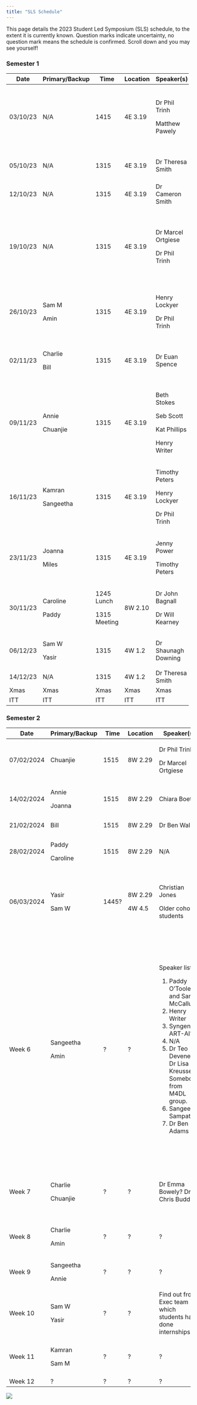 ```yaml
---
title: "SLS Schedule"
---
```


This page details the 2023 Student Led Symposium (SLS) schedule, to the extent it is currently known. Question marks indicate uncertainty, no question mark means the schedule is confirmed. Scroll down and you may see yourself!

### Semester 1

+----------+----------------+--------------+----------+---------------------+----------------------------------------------------------------------------+
| Date     | Primary/Backup | Time         | Location | Speaker(s)          | Topic(s)                                                                   |
+==========+================+==============+==========+=====================+============================================================================+
| 03/10/23 | N/A            | 1415         | 4E 3.19  | Dr Phil Trinh       | Key dates. Doing a PhD- what to expect, and what to be aware of.           |
|          |                |              |          |                     |                                                                            |
|          |                |              |          | Matthew Pawely      | Time management.                                                           |
+----------+----------------+--------------+----------+---------------------+----------------------------------------------------------------------------+
| 05/10/23 | N/A            | 1315         | 4E 3.19  | Dr Theresa Smith    | Introduction to interdisciplinary research projects (IRPs).                |
+----------+----------------+--------------+----------+---------------------+----------------------------------------------------------------------------+
| 12/10/23 | N/A            | 1315         | 4E 3.19  | Dr Cameron Smith    | How to give (and not give) a good talk.                                    |
+----------+----------------+--------------+----------+---------------------+----------------------------------------------------------------------------+
| 19/10/23 | N/A            | 1315         | 4E 3.19  | Dr Marcel Ortgiese  | Useful software tools. Useful literature research tools.                   |
|          |                |              |          |                     |                                                                            |
|          |                |              |          | Dr Phil Trinh       | Hosting seminars, networking, and asking the right questions               |
+----------+----------------+--------------+----------+---------------------+----------------------------------------------------------------------------+
| 26/10/23 | Sam M          | 1315         | 4E 3.19  | Henry Lockyer       | All things LaTeX.                                                          |
|          |                |              |          |                     |                                                                            |
|          | Amin           |              |          | Dr Phil Trinh       | How to use your training support fund.                                     |
+----------+----------------+--------------+----------+---------------------+----------------------------------------------------------------------------+
| 02/11/23 | Charlie        | 1315         | 4E 3.19  | Dr Euan Spence      | Producing mathematical writing that will be read, understood, and enjoyed. |
|          |                |              |          |                     |                                                                            |
|          | Bill           |              |          |                     |                                                                            |
+----------+----------------+--------------+----------+---------------------+----------------------------------------------------------------------------+
| 09/11/23 | Annie          | 1315         | 4E 3.19  | Beth Stokes         | Outreach, Maths Communication, and Behind the Research.                    |
|          |                |              |          |                     |                                                                            |
|          | Chuanjie       |              |          | Seb Scott           |                                                                            |
|          |                |              |          |                     |                                                                            |
|          |                |              |          | Kat Phillips        |                                                                            |
|          |                |              |          |                     |                                                                            |
|          |                |              |          | Henry Writer        |                                                                            |
+----------+----------------+--------------+----------+---------------------+----------------------------------------------------------------------------+
| 16/11/23 | Kamran         | 1315         | 4E 3.19  | Timothy Peters      | Nimbus and getting the HPC working.                                        |
|          |                |              |          |                     |                                                                            |
|          | Sangeetha      |              |          | Henry Lockyer       |                                                                            |
|          |                |              |          |                     |                                                                            |
|          |                |              |          | Dr Phil Trinh       |                                                                            |
+----------+----------------+--------------+----------+---------------------+----------------------------------------------------------------------------+
| 23/11/23 | Joanna         | 1315         | 4E 3.19  | Jenny Power         | What to do during an ITT.                                                  |
|          |                |              |          |                     |                                                                            |
|          | Miles          |              |          | Timothy Peters      |                                                                            |
+----------+----------------+--------------+----------+---------------------+----------------------------------------------------------------------------+
| 30/11/23 | Caroline       | 1245 Lunch   | 8W 2.10  | Dr John Bagnall     | ITT preparation with Wessex Water.                                         |
|          |                |              |          |                     |                                                                            |
|          | Paddy          | 1315 Meeting |          | Dr Will Kearney     |                                                                            |
+----------+----------------+--------------+----------+---------------------+----------------------------------------------------------------------------+
| 06/12/23 | Sam W          | 1315         | 4W 1.2   | Dr Shaunagh Downing | ITT preparation with CameraForensics.                                      |
|          |                |              |          |                     |                                                                            |
|          | Yasir          |              |          |                     |                                                                            |
+----------+----------------+--------------+----------+---------------------+----------------------------------------------------------------------------+
| 14/12/23 | N/A            | 1315         | 4W 1.2   | Dr Theresa Smith    | IRP presentations.                                                         |
+----------+----------------+--------------+----------+---------------------+----------------------------------------------------------------------------+
| Xmas     | Xmas           | Xmas         | Xmas     | Xmas                | Xmas                                                                       |
+----------+----------------+--------------+----------+---------------------+----------------------------------------------------------------------------+
| ITT      | ITT            | ITT          | ITT      | ITT                 | ITT                                                                        |
+----------+----------------+--------------+----------+---------------------+----------------------------------------------------------------------------+

### Semester 2

+------------+----------------+-------+----------+-----------------------------------------------------------------+------------------------------------------------------------------------------------+
| Date       | Primary/Backup | Time  | Location | Speaker(s)                                                      | Topic(s)                                                                           |
+============+================+=======+==========+=================================================================+====================================================================================+
| 07/02/2024 | Chuanjie       | 1515  | 8W 2.29  | Dr Phil Trinh                                                   | Reflecting on ITT.                                                                 |
|            |                |       |          |                                                                 |                                                                                    |
|            |                |       |          | Dr Marcel Ortgiese                                              |                                                                                    |
+------------+----------------+-------+----------+-----------------------------------------------------------------+------------------------------------------------------------------------------------+
| 14/02/2024 | Annie          | 1515  | 8W 2.29  | Chiara Boetti                                                   | Presentation by IRP mentor.                                                        |
|            |                |       |          |                                                                 |                                                                                    |
|            | Joanna         |       |          |                                                                 |                                                                                    |
+------------+----------------+-------+----------+-----------------------------------------------------------------+------------------------------------------------------------------------------------+
| 21/02/2024 | Bill           | 1515  | 8W 2.29  | Dr Ben Walker                                                   | A visualPDE mincourse.                                                             |
+------------+----------------+-------+----------+-----------------------------------------------------------------+------------------------------------------------------------------------------------+
| 28/02/2024 | Paddy          | 1515  | 8W 2.29  | N/A                                                             | Peer reviewing ITT reports.                                                        |
|            |                |       |          |                                                                 |                                                                                    |
|            | Caroline       |       |          |                                                                 |                                                                                    |
+------------+----------------+-------+----------+-----------------------------------------------------------------+------------------------------------------------------------------------------------+
| 06/03/2024 | Yasir          | 1445? | 8W 2.29  | Christian Jones                                                 | Choosing a supervisor (formal)                                                     |
|            |                |       |          |                                                                 |                                                                                    |
|            | Sam W          |       | 4W 4.5   | Older cohort students                                           | Choosing a supervisor (informal)                                                   |
+------------+----------------+-------+----------+-----------------------------------------------------------------+------------------------------------------------------------------------------------+
| Week 6     | Sangeetha      | ?     | ?        | Speaker list:                                                   | Mathematical perspectives on GenAI.                                                |
|            |                |       |          |                                                                 |                                                                                    |
|            | Amin           |       |          | 1.  Paddy O'Toole and Sam McCallum                              | 1.  Copilot demo. (20 mins)                                                        |
|            |                |       |          | 2.  Henry Writer                                                | 2.  Prompt engineering- getting the most out of ChatGPT. (20 mins)                 |
|            |                |       |          | 3.  Syngenta? ART-AI?                                           | 3.  GenAI in industry. (40 mins)                                                   |
|            |                |       |          | 4.  N/A                                                         | 4.  Break (20 mins)                                                                |
|            |                |       |          | 5.  Dr Teo Deveney? Dr Lisa Kreusser? Somebody from M4DL group. | 5.  Mathematical topic relevant to GenAI. (30 mins)                                |
|            |                |       |          | 6.  Sangeetha Sampath                                           | 6.  Debate. (20 mins)                                                              |
|            |                |       |          | 7.  Dr Ben Adams                                                | 7.  Closing thoughts. Q&A (20 mins)                                                |
+------------+----------------+-------+----------+-----------------------------------------------------------------+------------------------------------------------------------------------------------+
| Week 7     | Charlie        | ?     | ?        | Dr Emma Bowely? Dr Chris Budd?                                  | Mathematics and statistics in government? Some other industrial mathematics topic? |
|            |                |       |          |                                                                 |                                                                                    |
|            | Chuanjie       |       |          |                                                                 |                                                                                    |
+------------+----------------+-------+----------+-----------------------------------------------------------------+------------------------------------------------------------------------------------+
| Week 8     | Charlie        | ?     | ?        | ?                                                               | ITT partner 1                                                                      |
|            |                |       |          |                                                                 |                                                                                    |
|            | Amin           |       |          |                                                                 |                                                                                    |
+------------+----------------+-------+----------+-----------------------------------------------------------------+------------------------------------------------------------------------------------+
| Week 9     | Sangeetha      | ?     | ?        | ?                                                               | ITT partner 2                                                                      |
|            |                |       |          |                                                                 |                                                                                    |
|            | Annie          |       |          |                                                                 |                                                                                    |
+------------+----------------+-------+----------+-----------------------------------------------------------------+------------------------------------------------------------------------------------+
| Week 10    | Sam W          | ?     | ?        | Find out from Exec team which students have done internships.   | Internships and other career opportunities.                                        |
|            |                |       |          |                                                                 |                                                                                    |
|            | Yasir          |       |          |                                                                 |                                                                                    |
+------------+----------------+-------+----------+-----------------------------------------------------------------+------------------------------------------------------------------------------------+
| Week 11    | Kamran         | ?     | ?        | ?                                                               | Undecided. Github and version control? Homepages? Posters?                         |
|            |                |       |          |                                                                 |                                                                                    |
|            | Sam M          |       |          |                                                                 |                                                                                    |
+------------+----------------+-------+----------+-----------------------------------------------------------------+------------------------------------------------------------------------------------+
| Week 12    | ?              | ?     | ?        | ?                                                               | ?                                                                                  |
+------------+----------------+-------+----------+-----------------------------------------------------------------+------------------------------------------------------------------------------------+

![](cohort10.jpeg){fig-align="center"}
